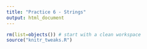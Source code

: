 ```yaml
---
title: "Practice 6 - Strings"
output: html_document
---
```


```r
rm(list=objects()) # start with a clean workspace
source("knitr_tweaks.R")
```
